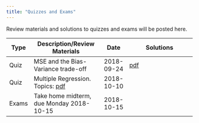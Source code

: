 ```yaml
---
title: "Quizzes and Exams"
---
```


Review materials and solutions to quizzes and exams will be posted here.

+---------+----------------------------------------------------------+---------------+--------------------------------------------------------------+
| Type    | Description/Review Materials                             | Date          | Solutions                                                    |
+=========+==========================================================+===============+==============================================================+
|   Quiz  | MSE and the Bias-Variance trade-off                      | 2018-09-24    |  [pdf](quizzes/q1/quiz_solutions_rubric.pdf)                 |
+---------+----------------------------------------------------------+---------------+--------------------------------------------------------------+
|   Quiz  | Multiple Regression.                                     | 2018-10-10    |                                                              |
|         | Topics: [pdf](quizzes/q2/quiz_topics_full.pdf)           |               |                                                              |
+---------+----------------------------------------------------------+---------------+--------------------------------------------------------------+
|   Exams | Take home midterm, due Monday 2018-10-15                 | 2018-10-15    |                                                              |
+---------+----------------------------------------------------------+---------------+--------------------------------------------------------------+
